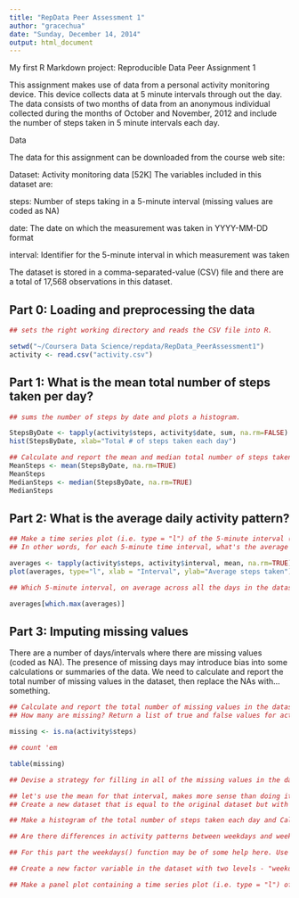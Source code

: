 ```yaml
---
title: "RepData Peer Assessment 1"
author: "gracechua"
date: "Sunday, December 14, 2014"
output: html_document
---
```


My first R Markdown project: Reproducible Data Peer Assignment 1 

This assignment makes use of data from a personal activity monitoring device. This device collects data at 5 minute intervals through out the day. The data consists of two months of data from an anonymous individual collected during the months of October and November, 2012 and include the number of steps taken in 5 minute intervals each day.

Data

The data for this assignment can be downloaded from the course web site:

Dataset: Activity monitoring data [52K]
The variables included in this dataset are:

steps: Number of steps taking in a 5-minute interval (missing values are coded as NA)

date: The date on which the measurement was taken in YYYY-MM-DD format

interval: Identifier for the 5-minute interval in which measurement was taken

The dataset is stored in a comma-separated-value (CSV) file and there are a total of 17,568 observations in this dataset.

## Part 0: Loading and preprocessing the data
```r
## sets the right working directory and reads the CSV file into R.

setwd("~/Coursera Data Science/repdata/RepData_PeerAssessment1")
activity <- read.csv("activity.csv")
```

## Part 1: What is the mean total number of steps taken per day?
```r
## sums the number of steps by date and plots a histogram. 

StepsByDate <- tapply(activity$steps, activity$date, sum, na.rm=FALSE)
hist(StepsByDate, xlab="Total # of steps taken each day")

## Calculate and report the mean and median total number of steps taken per day
MeanSteps <- mean(StepsByDate, na.rm=TRUE)
MeanSteps
MedianSteps <- median(StepsByDate, na.rm=TRUE)
MedianSteps
```

## Part 2: What is the average daily activity pattern?

```r
## Make a time series plot (i.e. type = "l") of the 5-minute interval (x-axis) and the average number of steps taken, averaged across all days (y-axis)
## In other words, for each 5-minute time interval, what's the average across all days? Plot this. 

averages <- tapply(activity$steps, activity$interval, mean, na.rm=TRUE)
plot(averages, type="l", xlab = "Interval", ylab="Average steps taken")

## Which 5-minute interval, on average across all the days in the dataset, contains the maximum number of steps?

averages[which.max(averages)]
```

## Part 3: Imputing missing values
There are a number of days/intervals where there are missing values (coded as NA). The presence of missing days may introduce bias into some calculations or summaries of the data. We need to calculate and report the total number of missing values in the dataset, then replace the NAs with...something. 

```r
## Calculate and report the total number of missing values in the dataset (i.e. the total number of rows with NAs)
## How many are missing? Return a list of true and false values for activity

missing <- is.na(activity$steps)

## count 'em

table(missing)

## Devise a strategy for filling in all of the missing values in the dataset. The strategy does not need to be sophisticated. For example, you could use the mean/median for that day, or the mean for that 5-minute interval, etc.

## let's use the mean for that interval, makes more sense than doing it by day. people have to sleep at night
## Create a new dataset that is equal to the original dataset but with the missing data filled in.

## Make a histogram of the total number of steps taken each day and Calculate and report the mean and median total number of steps taken per day. Do these values differ from the estimates from the first part of the assignment? What is the impact of imputing missing data on the estimates of the total daily number of steps?

## Are there differences in activity patterns between weekdays and weekends?

## For this part the weekdays() function may be of some help here. Use the dataset with the filled-in missing values for this part.

## Create a new factor variable in the dataset with two levels - "weekday" and "weekend" indicating whether a given date is a weekday or weekend day.

## Make a panel plot containing a time series plot (i.e. type = "l") of the 5-minute interval (x-axis) and the average number of steps taken, averaged across all weekday days or weekend days (y-axis). See the README file in the GitHub repository to see an example of what this plot should look like using simulated data.


```

